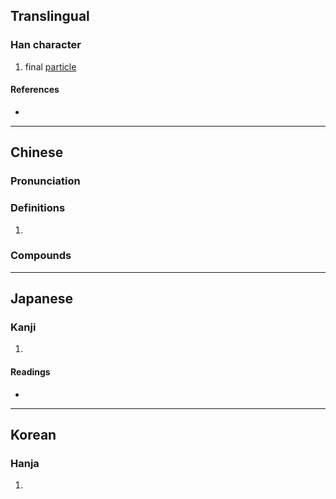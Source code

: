 {{also|唹}}
{{character info}}
==Translingual==

===Han character===
{{Han char|rn=30|rad=口|as=08|sn=11|four=60027|canj=RYIB|ids=⿰口育}}

# final [[particle]]

====References====
* {{Han ref|kx=0194.010|dkj=03772|dj=0414.080|hdz=10645.100|uh=5537|ud=21815|bh=ADF2|bd=44530}}

----

==Chinese==
{{zh-forms}}

===Pronunciation===
{{zh-pron
|m=yō
|m-s=
|dg=
|c=jo1
|c-t=
|g=
|h=pfs=
|j=
|mb=
|md=
|mn=
|mn-t=
|w=
|x=
|mc=y
|oc=y
|cat=n
}}

===Definitions===
{{zh-hanzi}}

# {{n-g|A particle used to express surprise or query}}
#: {{zh-x|唷，這 是 怎麼 了？|Gee, what happened?}}

===Compounds===
{{zh-der|噯唷|喔唷|啊唷|唉唷|哼唷}}

----

==Japanese==

===Kanji===
{{ja-kanji|grade=|rs=口08}}

# {{rfdef|ja|sort=口08}}

====Readings====
* {{ja-readings|on=[[よ]] (yo)|kun=[[わらう]] (warau)}}

----

==Korean==

===Hanja===
{{ko-hanja|hangeul=육|rv=yuk|mr=yuk}}

# {{rfdef|ko|sort=口08}}